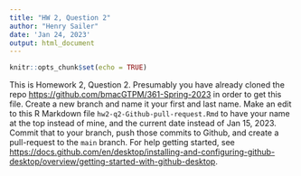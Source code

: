 ```yaml
---
title: "HW 2, Question 2"
author: "Henry Sailer"
date: 'Jan 24, 2023'
output: html_document
---
```


```r
knitr::opts_chunk$set(echo = TRUE)
```

This is Homework 2, Question 2. Presumably you have already cloned the repo <https://github.com/bmacGTPM/361-Spring-2023> in order to get this file. Create a new branch and name it your first and last name. Make an edit to this R Markdown file `hw2-q2-Github-pull-request.Rmd` to have your name at the top instead of mine, and the current date instead of Jan 15, 2023. Commit that to your branch, push those commits to Github, and create a pull-request to the `main` branch. For help getting started, see <https://docs.github.com/en/desktop/installing-and-configuring-github-desktop/overview/getting-started-with-github-desktop>.